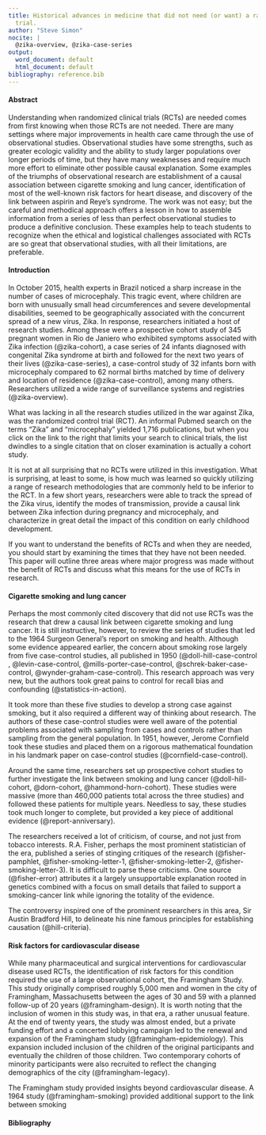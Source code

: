 ```yaml
---
title: Historical advances in medicine that did not need (or want) a randomized clinical
  trial.
author: "Steve Simon"
nocite: |
  @zika-overview, @zika-case-series
output:
  word_document: default
  html_document: default
bibliography: reference.bib
---
```


#### Abstract

Understanding when randomized clinical trials (RCTs) are needed comes from first knowing when those RCTs are not needed. There are many settings where major improvements in health care came through the use of observational studies. Observational studies have some strengths, such as greater ecologic validity and the ability to study larger populations over longer periods of time, but they have many weaknesses and require much more effort to eliminate other possible causal explanation. Some examples of the triumphs of observational research are establishment of a causal association between cigarette smoking and lung cancer, identification of most of the well-known risk factors for heart disease, and discovery of the link between aspirin and Reye’s syndrome. The work was not easy; but the careful and methodical approach offers a lesson in how to assemble information from a series of less than perfect observational studies to produce a definitive conclusion. These examples help to teach students to recognize when the ethical and logistical challenges associated with RCTs are so great that observational studies, with all their limitations, are preferable. 

#### Introduction

In October 2015, health experts in Brazil noticed a sharp increase in the number of cases of microcephaly. This tragic event, where children are born with unusually small head circumferences and severe developmental disabilities, seemed to be geographically associated with the concurrent spread of a new virus, Zika. In response, researchers initiated a host of research studies. Among these were a prospective cohort study of 345 pregnant women in Rio de Janiero who exhibited symptoms associated with Zika infection (@zika-cohort), a case series of 24 infants diagnosed with congenital Zika syndrome at birth and followed for the next two years of their lives (@zika-case-series), a case-control study of 32 infants born with microcephaly compared to 62 normal births matched by time of delivery and location of residence (@zika-case-control), among many others. Researchers utilized a wide range of surveillance systems and registries (@zika-overview).

What was lacking in all the research studies utilized in the war against Zika, was the randomized control trial (RCT). An informal Pubmed search on the terms “Zika” and “microcephaly” yielded 1,716 publications, but when you click on the link to the right that limits your search to clinical trials, the list dwindles to a single citation that on closer examination is actually a cohort study.

It is not at all surprising that no RCTs were utilized in this investigation. What is surprising, at least to some, is how much was learned so quickly utilizing a range of research methodologies that are commonly held to be inferior to the RCT. In a few short years, researchers were able to track the spread of the Zika virus, identify the modes of transmission, provide a causal link between Zika infection during pregnancy and microcephaly, and characterize in great detail the impact of this condition on early childhood development.

If you want to understand the benefits of RCTs and when they are needed, you should start by examining the times that they have not been needed. This paper will outline three areas where major progress was made without the benefit of RCTs and discuss what this means for the use of RCTs in research.

#### Cigarette smoking and lung cancer

Perhaps the most commonly cited discovery that did not use RCTs was the research that drew a causal link between cigarette smoking and lung cancer. It is still instructive, however, to review the series of studies that led to the 1964 Surgeon General's report on smoking and health. Although some evidence appeared earlier, the concern about smoking rose largely from five case-control studies, all published in 1950 (@doll-hill-case-control , @levin-case-control, @mills-porter-case-control, @schrek-baker-case-control, @wynder-graham-case-control). This research approach was very new, but the authors took great pains to control for recall bias and confounding (@statistics-in-action). 

It took more than these five studies to develop a strong case against smoking, but it also required a different way of thinking about research. The authors of these case-control studies were well aware of the potential problems associated with sampling from cases and controls rather than sampling from the general population. In 1951, however, Jerome Cornfield took these studies and placed them on a rigorous mathematical foundation in his landmark paper on case-control studies (@cornfield-case-control).

Around the same time, researchers set up prospective cohort studies to further investigate the link between smoking and lung cancer (@doll-hill-cohort, @dorn-cohort, @hammond-horn-cohort). These studies were massive (more than 460,000 patients total across the three studies) and followed these patients for multiple years. Needless to say, these studies took much longer to complete, but provided a key piece of additional evidence (@report-anniversary).

The researchers received a lot of criticism, of course, and not just from tobacco interests. R.A. Fisher, perhaps the most prominent statistician of the era, published a series of stinging critiques of the research (@fisher-pamphlet, @fisher-smoking-letter-1, @fisher-smoking-letter-2, @fisher-smoking-letter-3). It is difficult to parse these criticisms. One source (@fisher-error) attributes it a largely unsupportable explanation rooted in genetics combined with a focus on small details that failed to support a smoking-cancer link while ignoring the totality of the evidence.

The controversy inspired one of the prominent researchers in this area, Sir Austin Bradford Hill, to delineate his nine famous principles for establishing causation (@hill-criteria).

#### Risk factors for cardiovascular disease

While many pharmaceutical and surgical interventions for cardiovascular disease used RCTs, the identification of risk factors for this condition required the use of a large observational cohort, the Framingham Study. This study originally comprised roughly 5,000 men and women in the city of Framingham, Massachusetts between the ages of 30 and 59 with a planned follow-up of 20 years (@framingham-design). It is worth noting that the inclusion of women in this study was, in that era, a rather unusual feature. At the end of twenty years, the study was almost ended, but a private funding effort and a concerted lobbying campaign led to the renewal and expansion of the Framingham study (@framingham-epidemiology). This expansion included inclusion of the children of the original participants and eventually the children of those children. Two contemporary cohorts of minority participants were also recruited to reflect the changing demographics of the city (@framingham-legacy).



The Framingham study provided insights beyond cardiovascular disease. A 1964 study (@framingham-smoking) provided additional support to the link between smoking 

#### Bibliography
